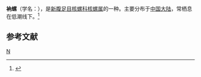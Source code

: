 {{Speciesbox
| genus = Cancellaria
| species = mangeloides
| authority = Reeve
}}
'''衲螺'''（学名：''{{lang|la|Cancellaria mangeloides}}''），是[[新腹足目|新腹足目]][[核螺科|核螺科]][[核螺属|核螺属]]的一种。主要分布于[[中国大陆|中国大陆]]，常栖息在低潮线下。<ref>{{cite web|url=http://shell.sinica.edu.tw/chinese/shellbase_detail.php?science_no=5630|title=国际贝库：衲螺|publisher=台湾贝类资料库|accessdate=2009-08-11|archive-date=2016-03-04|archive-url=https://web.archive.org/web/20160304130828/http://shell.sinica.edu.tw/chinese/shellbase_detail.php?science_no=5630|dead-url=no}}</ref>

== 参考文献 ==
{{reflist}}

{{taxonbar}}

[[Category:核螺属|N]]